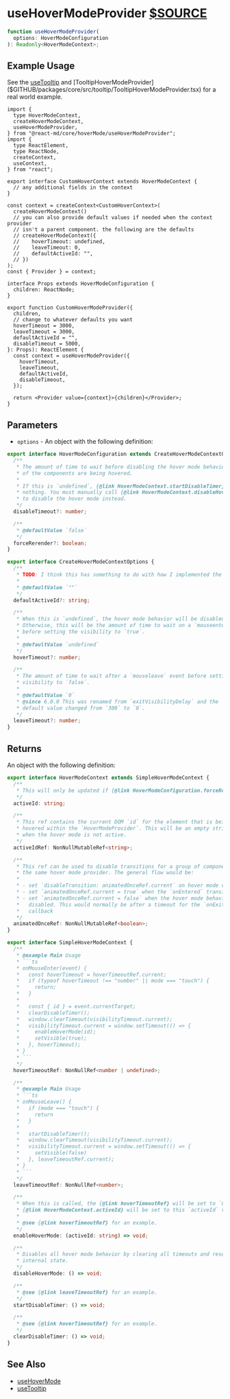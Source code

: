# useHoverModeProvider [$SOURCE](packages/core/src/hoverMode/useHoverModeProvider.ts)

```ts disableTransform
function useHoverModeProvider(
  options: HoverModeConfiguration
): Readonly<HoverModeContext>;
```

## Example Usage

See the [useTooltip]($GITHUB/packages/core/src/tooltip/useTooltip.ts) and
[TooltipHoverModeProvider]($GITHUB/packages/core/src/tooltip/TooltipHoverModeProvider.tsx)
for a real world example.

```tsx
import {
  type HoverModeContext,
  createHoverModeContext,
  useHoverModeProvider,
} from "@react-md/core/hoverMode/useHoverModeProvider";
import {
  type ReactElement,
  type ReactNode,
  createContext,
  useContext,
} from "react";

export interface CustomHoverContext extends HoverModeContext {
  // any additional fields in the context
}

const context = createContext<CustomHoverContext>(
  createHoverModeContext()
  // you can also provide default values if needed when the context provider
  // isn't a parent component. the following are the defaults
  // createHoverModeContext({
  //    hoverTimeout: undefined,
  //    leaveTimeout: 0,
  //    defaultActiveId: "",
  // })
);
const { Provider } = context;

interface Props extends HoverModeConfiguration {
  children: ReactNode;
}

export function CustomHoverModeProvider({
  children,
  // change to whatever defaults you want
  hoverTimeout = 3000,
  leaveTimeout = 3000,
  defaultActiveId = "",
  disableTimeout = 5000,
}: Props): ReactElement {
  const context = useHoverModeProvider({
    hoverTimeout,
    leaveTimeout,
    defaultActiveId,
    disableTimeout,
  });

  return <Provider value={context}>{children}</Provider>;
}
```

## Parameters

- `options` - An object with the following definition:

```ts disableTransform
export interface HoverModeConfiguration extends CreateHoverModeContextOptions {
  /**
   * The amount of time to wait before disabling the hover mode behavior if none
   * of the components are being hovered.
   *
   * If this is `undefined`, {@link HoverModeContext.startDisableTimer} will do
   * nothing. You must manually call {@link HoverModeContext.disableHoverMode}
   * to disable the hover mode instead.
   */
  disableTimeout?: number;

  /**
   * @defaultValue `false`
   */
  forceRerender?: boolean;
}

export interface CreateHoverModeContextOptions {
  /**
   * TODO: I think this has something to do with how I implemented the MenuBar.
   *
   * @defaultValue `""`
   */
  defaultActiveId?: string;

  /**
   * When this is `undefined`, the hover mode behavior will be disabled.
   * Otherwise, this will be the amount of time to wait on a `mouseenter` event
   * before setting the visibility to `true`.
   *
   * @defaultValue `undefined`
   */
  hoverTimeout?: number;

  /**
   * The amount of time to wait after a `mouseleave` event before setting the
   * visibility to `false`.
   *
   * @defaultValue `0`
   * @since 6.0.0 This was renamed from `exitVisibilityDelay` and the
   * default value changed from `300` to `0`.
   */
  leaveTimeout?: number;
}
```

## Returns

An object with the following definition:

````ts disableTransform
export interface HoverModeContext extends SimpleHoverModeContext {
  /**
   * This will only be updated if {@link HoverModeConfiguration.forceRerender} is `true`
   */
  activeId: string;

  /**
   * This ref contains the current DOM `id` for the element that is being
   * hovered within the `HoverModeProvider`. This will be an empty string
   * when the hover mode is not active.
   */
  activeIdRef: NonNullMutableRef<string>;

  /**
   * This ref can be used to disable transitions for a group of components using
   * the same hover mode provider. The general flow would be:
   *
   * - set `disableTransition: animatedOnceRef.current` on hover mode components
   * - set `animatedOnceRef.current = true` when the `onEntered` transition callback fires
   * - set `animatedOnceRef.current = false` when the hover mode behavior is
   *   disabled. This would normally be after a timeout for the `onExited`
   *   callback
   */
  animatedOnceRef: NonNullMutableRef<boolean>;
}

export interface SimpleHoverModeContext {
  /**
   * @example Main Usage
   * ```ts
   * onMouseEnter(event) {
   *   const hoverTimeout = hoverTimeoutRef.current;
   *   if (typeof hoverTimeout !== "number" || mode === "touch") {
   *     return;
   *   }
   *
   *   const { id } = event.currentTarget;
   *   clearDisableTimer();
   *   window.clearTimeout(visibilityTimeout.current);
   *   visibilityTimeout.current = window.setTimeout(() => {
   *     enableHoverMode(id);
   *     setVisible(true);
   *   }, hoverTimeout);
   * }
   * ```
   */
  hoverTimeoutRef: NonNullRef<number | undefined>;

  /**
   * @example Main Usage
   * ```ts
   * onMouseLeave() {
   *   if (mode === "touch") {
   *     return
   *   }
   *
   *   startDisableTimer();
   *   window.clearTimeout(visibilityTimeout.current);
   *   visibilityTimeout.current = window.setTimeout(() => {
   *     setVisible(false)
   *   }, leaveTimeoutRef.current);
   * }
   * ```
   */
  leaveTimeoutRef: NonNullRef<number>;

  /**
   * When this is called, the {@link hoverTimeoutRef} will be set to `0` and the
   * {@link HoverModeContext.activeId} will be set to this `activeId` value.
   *
   * @see {@link hoverTimeoutRef} for an example.
   */
  enableHoverMode: (activeId: string) => void;

  /**
   * Disables all hover mode behavior by clearing all timeouts and resetting
   * internal state.
   */
  disableHoverMode: () => void;

  /**
   * @see {@link leaveTimeoutRef} for an example.
   */
  startDisableTimer: () => void;

  /**
   * @see {@link hoverTimeoutRef} for an example.
   */
  clearDisableTimer: () => void;
}
````

## See Also

- [useHoverMode](./use-hover-mode-provider)
- [useTooltip](./use-tooltip)
